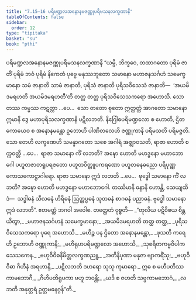 ```yaml
---
title: "7.15–16 ပရိမဏ္ဍလအနောနမဇဏ္ဏုပရိမသနလက္ခဏာနိ"
tableOfContents: false
sidebar:
  order: 12
type: "tipitaka"
basket: "su"
book: "pthi"
---
```



<DynamicBreadcrumb />

<Paragraph number="490" type="center" book="pthi">
<Emphasis>ပရိမဏ္ဍလအနောနမဇဏ္ဏုပရိမသနလက္ခဏာနိ</Emphasis>
</Paragraph>

<Division number="222" book="pthi" e="ch" v="8" p="132">

<Paragraph number="491" book="pthi">
“ယမ္ပိ, ဘိက္ခဝေ, တထာဂတော ပုရိမံ ဇာတိံ ပုရိမံ ဘဝံ ပုရိမံ နိကေတံ ပုဗ္ဗေ မနုဿဘူတော သမာနော မဟာဇနသင်္ဂဟံ သမေက္ခမာနော သမံ ဇာနာတိ သာမံ ဇာနာတိ, ပုရိသံ ဇာနာတိ ပုရိသဝိသေသံ ဇာနာတိ—  ‘အယမိဒမရဟတိ အယမိဒမရဟတီ’တိ တတ္ထ တတ္ထ ပုရိသဝိသေသကရော အဟောသိ. သော တဿ ကမ္မဿ ကဋတ္တာ …ပေ…  သော တတော စုတော ဣတ္ထတ္တံ အာဂတော သမာနော ဣမာနိ ဒွေ မဟာပုရိသလက္ခဏာနိ ပဋိလဘတိ. နိဂြေါဓပရိမဏ္ဍလော စ ဟောတိ, ဌိတကောယေဝ စ အနောနမန္တော ဥဘောဟိ ပါဏိတလေဟိ ဇဏ္ဏုကာနိ ပရိမသတိ ပရိမဇ္ဇတိ.
</Paragraph>

<Paragraph number="492" book="pthi">
သော တေဟိ လက္ခဏေဟိ သမန္နာဂတော သစေ အဂါရံ အဇ္ဈာဝသတိ, ရာဇာ ဟောတိ စက္ကဝတ္တီ …ပေ…  ရာဇာ သမာနော ကိံ လဘတိ? အဍ္ဎော ဟောတိ မဟဒ္ဓနော မဟာဘောဂေါ ပဟူတဇာတရူပရဇတော ပဟူတဝိတ္တူပကရဏော ပဟူတဓနဓညော ပရိပုဏ္ဏကောသကောဋ္ဌာဂါရော. ရာဇာ သမာနော ဣဒံ လဘတိ …ပေ…  ဗုဒ္ဓေါ သမာနော ကိံ လဘတိ? အဍ္ဎော ဟောတိ မဟဒ္ဓနော မဟာဘောဂေါ. တဿိမာနိ ဓနာနိ ဟောန္တိ, သေယျထိဒံ—  သဒ္ဓါဓနံ သီလဓနံ ဟိရိဓနံ ဩတ္တပ္ပဓနံ သုတဓနံ စာဂဓနံ ပညာဓနံ. ဗုဒ္ဓေါ သမာနော ဣဒံ လဘတိ”. ဧတမတ္ထံ ဘဂဝါ အဝေါစ.
</Paragraph>

</Division>
<Division number="223" book="pthi" e="ch" v="8" p="133">

<Paragraph number="493" book="pthi">
တတ္ထေတံ ဝုစ္စတိ—
</Paragraph>

<Paragraph number="494" type="verses" book="pthi">
_“တုလိယ ပဋိဝိစယ စိန္တယိတွာ,_  
_မဟာဇနသင်္ဂဟနံ သမေက္ခမာနော;_  
_အယမိဒမရဟတိ တတ္ထ တတ္ထ,_  
_ပုရိသဝိသေသကရော ပုရေ အဟောသိ._  

</Paragraph>

<Paragraph number="495" type="verses" book="pthi">
_မဟိဉ္စ ပန ဌိတော အနောနမန္တော,_  
_ဖုသတိ ကရေဟိ ဥဘောဟိ ဇဏ္ဏုကာနိ;_  
_မဟိရုဟပရိမဏ္ဍလော အဟောသိ,_  
_သုစရိတကမ္မဝိပါကသေသကေန._  

</Paragraph>

<Paragraph number="496" type="verses" book="pthi">
_ဗဟုဝိဝိဓနိမိတ္တလက္ခဏညူ,_  
_အတိနိပုဏာ မနုဇာ ဗျာကရိံသု;_  
_ဗဟုဝိဝိဓာ ဂိဟီနံ အရဟာနိ,_  
_ပဋိလဘတိ ဒဟရော သုသု ကုမာရော._  

</Paragraph>

<Paragraph number="497" type="verses" book="pthi">
ဣဓ စ မဟီပတိဿ ကာမဘောဂီ,_  
_ဂိဟိပတိရူပကာ ဗဟူ ဘဝန္တိ;_  
_ယဒိ စ ဇဟတိ သဗ္ဗကာမဘောဂံ,_  
_လဘတိ အနုတ္တရံ ဥတ္တမဓနဂ္ဂန်”တိ._
</Paragraph>
</Division>